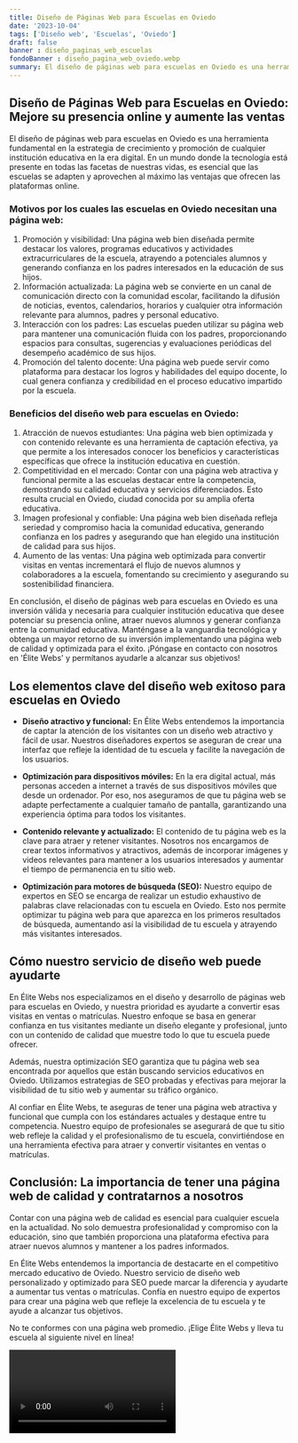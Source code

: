 ```yaml
---
title: Diseño de Páginas Web para Escuelas en Oviedo
date: '2023-10-04'
tags: ['Diseño web', 'Escuelas', 'Oviedo']
draft: false
banner : diseño_paginas_web_escuelas
fondoBanner : diseño_pagina_web_oviedo.webp
summary: El diseño de páginas web para escuelas en Oviedo es una herramienta fundamental en la estrategia de crecimiento y promoción de cualquier institución educativa en la era digital. En un mundo donde la tecnología está presente en todas las facetas de nuestras vidas, es esencial que las escuelas se adapten y aprovechen al máximo las ventajas que ofrecen las plataformas online.
---
```


## Diseño de Páginas Web para Escuelas en Oviedo: Mejore su presencia online y aumente las ventas

El diseño de páginas web para escuelas en Oviedo es una herramienta fundamental en la estrategia de crecimiento y promoción de cualquier institución educativa en la era digital. En un mundo donde la tecnología está presente en todas las facetas de nuestras vidas, es esencial que las escuelas se adapten y aprovechen al máximo las ventajas que ofrecen las plataformas online.

### Motivos por los cuales las escuelas en Oviedo necesitan una página web:
1. Promoción y visibilidad: Una página web bien diseñada permite destacar los valores, programas educativos y actividades extracurriculares de la escuela, atrayendo a potenciales alumnos y generando confianza en los padres interesados en la educación de sus hijos.
2. Información actualizada: La página web se convierte en un canal de comunicación directo con la comunidad escolar, facilitando la difusión de noticias, eventos, calendarios, horarios y cualquier otra información relevante para alumnos, padres y personal educativo.
3. Interacción con los padres: Las escuelas pueden utilizar su página web para mantener una comunicación fluida con los padres, proporcionando espacios para consultas, sugerencias y evaluaciones periódicas del desempeño académico de sus hijos.
4. Promoción del talento docente: Una página web puede servir como plataforma para destacar los logros y habilidades del equipo docente, lo cual genera confianza y credibilidad en el proceso educativo impartido por la escuela.

### Beneficios del diseño web para escuelas en Oviedo:
1. Atracción de nuevos estudiantes: Una página web bien optimizada y con contenido relevante es una herramienta de captación efectiva, ya que permite a los interesados conocer los beneficios y características específicas que ofrece la institución educativa en cuestión.
2. Competitividad en el mercado: Contar con una página web atractiva y funcional permite a las escuelas destacar entre la competencia, demostrando su calidad educativa y servicios diferenciados. Esto resulta crucial en Oviedo, ciudad conocida por su amplia oferta educativa.
3. Imagen profesional y confiable: Una página web bien diseñada refleja seriedad y compromiso hacia la comunidad educativa, generando confianza en los padres y asegurando que han elegido una institución de calidad para sus hijos.
4. Aumento de las ventas: Una página web optimizada para convertir visitas en ventas incrementará el flujo de nuevos alumnos y colaboradores a la escuela, fomentando su crecimiento y asegurando su sostenibilidad financiera.

En conclusión, el diseño de páginas web para escuelas en Oviedo es una inversión válida y necesaria para cualquier institución educativa que desee potenciar su presencia online, atraer nuevos alumnos y generar confianza entre la comunidad educativa. Manténgase a la vanguardia tecnológica y obtenga un mayor retorno de su inversión implementando una página web de calidad y optimizada para el éxito. ¡Póngase en contacto con nosotros en 'Élite Webs' y permítanos ayudarle a alcanzar sus objetivos!

<GifSeo />

<Cta />

## Los elementos clave del diseño web exitoso para escuelas en Oviedo

- **Diseño atractivo y funcional:** En Élite Webs entendemos la importancia de captar la atención de los visitantes con un diseño web atractivo y fácil de usar. Nuestros diseñadores expertos se aseguran de crear una interfaz que refleje la identidad de tu escuela y facilite la navegación de los usuarios.

- **Optimización para dispositivos móviles:** En la era digital actual, más personas acceden a internet a través de sus dispositivos móviles que desde un ordenador. Por eso, nos aseguramos de que tu página web se adapte perfectamente a cualquier tamaño de pantalla, garantizando una experiencia óptima para todos los visitantes.

- **Contenido relevante y actualizado:** El contenido de tu página web es la clave para atraer y retener visitantes. Nosotros nos encargamos de crear textos informativos y atractivos, además de incorporar imágenes y videos relevantes para mantener a los usuarios interesados y aumentar el tiempo de permanencia en tu sitio web.

- **Optimización para motores de búsqueda (SEO):** Nuestro equipo de expertos en SEO se encarga de realizar un estudio exhaustivo de palabras clave relacionadas con tu escuela en Oviedo. Esto nos permite optimizar tu página web para que aparezca en los primeros resultados de búsqueda, aumentando así la visibilidad de tu escuela y atrayendo más visitantes interesados.

## Cómo nuestro servicio de diseño web puede ayudarte

En Élite Webs nos especializamos en el diseño y desarrollo de páginas web para escuelas en Oviedo, y nuestra prioridad es ayudarte a convertir esas visitas en ventas o matrículas. Nuestro enfoque se basa en generar confianza en tus visitantes mediante un diseño elegante y profesional, junto con un contenido de calidad que muestre todo lo que tu escuela puede ofrecer.

Además, nuestra optimización SEO garantiza que tu página web sea encontrada por aquellos que están buscando servicios educativos en Oviedo. Utilizamos estrategias de SEO probadas y efectivas para mejorar la visibilidad de tu sitio web y aumentar su tráfico orgánico.

Al confiar en Élite Webs, te aseguras de tener una página web atractiva y funcional que cumpla con los estándares actuales y destaque entre tu competencia. Nuestro equipo de profesionales se asegurará de que tu sitio web refleje la calidad y el profesionalismo de tu escuela, convirtiéndose en una herramienta efectiva para atraer y convertir visitantes en ventas o matrículas.

## Conclusión: La importancia de tener una página web de calidad y contratarnos a nosotros

Contar con una página web de calidad es esencial para cualquier escuela en la actualidad. No solo demuestra profesionalidad y compromiso con la educación, sino que también proporciona una plataforma efectiva para atraer nuevos alumnos y mantener a los padres informados.

En Élite Webs entendemos la importancia de destacarte en el competitivo mercado educativo de Oviedo. Nuestro servicio de diseño web personalizado y optimizado para SEO puede marcar la diferencia y ayudarte a aumentar tus ventas o matrículas. Confía en nuestro equipo de expertos para crear una página web que refleje la excelencia de tu escuela y te ayude a alcanzar tus objetivos.

No te conformes con una página web promedio. ¡Elige Élite Webs y lleva tu escuela al siguiente nivel en línea!

<Video />

<CtaBot job='Escuelas' city='Oviedo'/>

<Gmaps query='Oviedo+españa+maps' />
